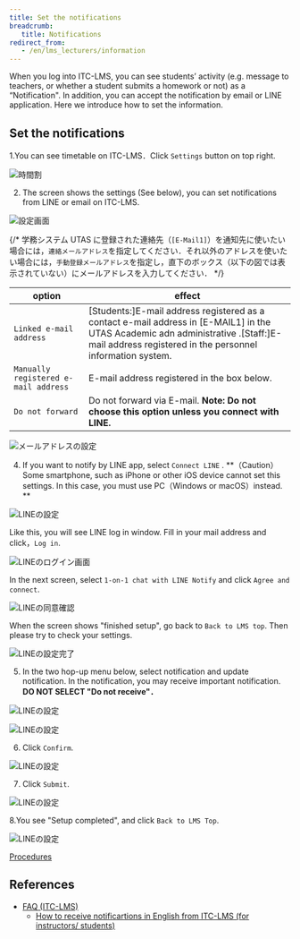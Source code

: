 ```yaml
---
title: Set the notifications
breadcrumb:
   title: Notifications
redirect_from:
   - /en/lms_lecturers/information
---
```



When you log into ITC-LMS, you can see students’ activity (e.g. message to teachers,  or  whether a student submits a homework or not) as a “Notification".  In addition, you can accept the notification by email or LINE application.  Here we introduce how to set the information.

## Set the notifications

1.You can see timetable on ITC-LMS．Click `Settings` button on top right.

![時間割](schedule.png)

2. The screen shows the settings (See below), you can set notifications from LINE or email on ITC-LMS.

![設定画面](settings.png)

{/* 
学務システム UTAS に登録された連絡先（`[E-Mail1]`）を通知先に使いたい場合には，`連絡メールアドレス`を指定してください．それ以外のアドレスを使いたい場合には，`手動登録メールアドレス`を指定し，直下のボックス（以下の図では表示されていない）にメールアドレスを入力してください．
*/}

|option|effect|
|---|---|
|`Linked e-mail address`|[Students:]E-mail address registered as a contact e-mail address in [E-MAIL1] in the UTAS Academic adn administrative .[Staff:]E-mail address registered in the personnel information system.|
|`Manually registered e-mail address`|E-mail address registered in the box below.|
|`Do not forward`|Do not forward via E-mail. **Note: Do not choose this option unless you connect with LINE.**|

![メールアドレスの設定](mail_address.png)

<SetupNotification />

4. If you want to notify by LINE app, select `Connect LINE` .
**（Caution） Some smartphone, such as iPhone or other iOS device cannot set this settings. In this case, you must use PC（Windows or macOS）instead. **

![LINEの設定](LINE.png)

Like this, you will see LINE log in window. Fill in your mail address and click，`Log in`.

![LINEのログイン画面](LINE_login.png)

In the next screen, select `1-on-1 chat with LINE Notify` and click `Agree and connect`.

![LINEの同意確認](LINE_confirm.png)

When the screen shows "finished setup", go back to `Back to LMS top`. Then please try to check your settings.

![LINEの設定完了](LINE_completed.png)

5. In the two hop-up menu below, select notification and update notification. In the notification, you may receive important notification. **DO NOT SELECT "Do not receive"．**

![LINEの設定](announcement.png)

![LINEの設定](update_notification.png)

6. Click `Confirm`.

![LINEの設定](confirmation.png)

7. Click `Submit`.

![LINEの設定](completed.png)

8.You see "Setup completed", and click `Back to LMS Top`.

![LINEの設定](last.png)

[Procedures](https://youtu.be/xAur5zar5Sc)

## References
* <a href="https://www.ecc.u-tokyo.ac.jp/itc-lms/faq.html">FAQ (ITC-LMS)</a>
  * <a href="https://www.ecc.u-tokyo.ac.jp/announcement/2014/04/21_1886.html"> How to receive notificartions in English from ITC-LMS  (for instructors/ students)</a>
